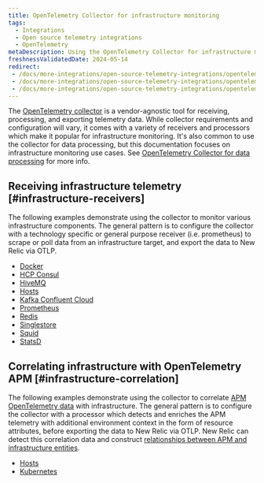 ```yaml
---
title: OpenTelemetry Collector for infrastructure monitoring
tags:
  - Integrations
  - Open source telemetry integrations
  - OpenTelemetry
metaDescription: Using the OpenTelemetry Collector for infrastructure monitoring
freshnessValidatedDate: 2024-05-14
redirect:
 - /docs/more-integrations/open-source-telemetry-integrations/opentelemetry/get-started/collector-infra-monitoring/opentelemetry-collector-infra-prometheus
 - /docs/more-integrations/open-source-telemetry-integrations/opentelemetry/collector/collector-configuration-examples/opentelemetry-collector-prometheus/
 - /docs/more-integrations/open-source-telemetry-integrations/opentelemetry/get-started/collector-infra-monitoring/opentelemetry-collector-infra-redis
---
```


The [OpenTelemetry collector](https://opentelemetry.io/docs/collector/) is a vendor-agnostic tool for receiving, processing, and exporting telemetry data. While collector requirements and configuration will vary, it comes with a variety of receivers and processors which make it popular for infrastructure monitoring. It's also common to use the collector for data processing, but this documentation focuses on infrastructure monitoring use cases. See [OpenTelemetry Collector for data processing](/docs/more-integrations/open-source-telemetry-integrations/opentelemetry/get-started/collector-processing/opentelemetry-collector-processing-intro) for more info.

## Receiving infrastructure telemetry [#infrastructure-receivers]

The following examples demonstrate using the collector to monitor various infrastructure components. The general pattern is to configure the collector with a technology specific or general purpose receiver (i.e. prometheus) to scrape or poll data from an infrastructure target, and export the data to New Relic via OTLP.

- [Docker](/docs/more-integrations/open-source-telemetry-integrations/opentelemetry/get-started/collector-infra-monitoring/opentelemetry-collector-infra-docker)
- [HCP Consul](/docs/more-integrations/open-source-telemetry-integrations/opentelemetry/get-started/collector-infra-monitoring/opentelemetry-collector-infra-hcp-consul)
- [HiveMQ](/docs/more-integrations/open-source-telemetry-integrations/opentelemetry/get-started/collector-infra-monitoring/opentelemetry-collector-infra-hivemq)
- [Hosts](/docs/more-integrations/open-source-telemetry-integrations/opentelemetry/get-started/collector-infra-monitoring/opentelemetry-collector-infra-hosts)
- [Kafka Confluent Cloud](/docs/more-integrations/open-source-telemetry-integrations/opentelemetry/get-started/collector-infra-monitoring/opentelemetry-collector-infra-kafka-confluentcloud)
- [Prometheus](https://github.com/newrelic/newrelic-opentelemetry-examples/tree/main/other-examples/collector/prometheus)
- [Redis](https://github.com/newrelic/newrelic-opentelemetry-examples/tree/main/other-examples/collector/redis)
- [Singlestore](/docs/more-integrations/open-source-telemetry-integrations/opentelemetry/get-started/collector-infra-monitoring/opentelemetry-collector-infra-singlestore)
- [Squid](/docs/more-integrations/open-source-telemetry-integrations/opentelemetry/get-started/collector-infra-monitoring/opentelemetry-collector-infra-squid)
- [StatsD](/docs/more-integrations/open-source-telemetry-integrations/opentelemetry/get-started/collector-infra-monitoring/opentelemetry-collector-infra-statsd)

## Correlating infrastructure with OpenTelemetry APM [#infrastructure-correlation]

The following examples demonstrate using the collector to correlate [APM OpenTelemetry data](/docs/more-integrations/open-source-telemetry-integrations/opentelemetry/get-started/apm-monitoring/opentelemetry-apm-intro) with infrastructure. The general pattern is to configure the collector with a processor which detects and enriches the APM telemetry with additional environment context in the form of resource attributes, before exporting the data to New Relic via OTLP. New Relic can detect this correlation data and construct [relationships between APM and infrastructure entities](/docs/more-integrations/open-source-telemetry-integrations/opentelemetry/best-practices/opentelemetry-best-practices-resources).

- [Hosts](/docs/more-integrations/open-source-telemetry-integrations/opentelemetry/get-started/collector-infra-monitoring/opentelemetry-collector-infra-hosts)
- [Kubernetes](/docs/more-integrations/open-source-telemetry-integrations/opentelemetry/get-started/collector-infra-monitoring/opentelemetry-collector-infra-k8s)
